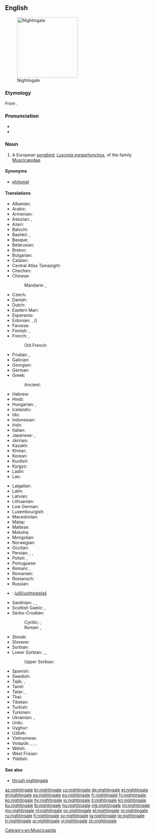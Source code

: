 ==English==

[[Image:Luscinia_megarhynchos_Istria_01.jpg|thumb|right|200px|Nightingale]]

===Etymology===
From {{etyl|ang|en}} {{m|ang|nihtgale||one who sings during the night}}.

===Pronunciation===
* {{IPA|/ˈnaɪtɪŋɡeɪl/|lang=en}}
* {{audio|en-us-nightingale.ogg|Audio (US)|lang=en}}

===Noun===
{{en-noun}}

# A European [[songbird]], ''[[Luscinia megarhynchos]]'', of the family [[Muscicapidae]].

====Synonyms====
* [[philomel]]

====Translations====
{{trans-top|bird}}
* Albanian: {{t+|sq|bilbil|m}}
* Arabic: {{t|ar|عَنْدَلِيب|m|sc=Arab}}
* Armenian: {{t|hy|սոխակ}}
* Asturian: {{t|ast|ruiseñor|m}}, {{t|ast|reiseñor|m}}
* Azeri: {{t+|az|bülbül}}
* Baluchi: {{t|bal|بلبل|tr=bulbul}}
* Bashkir: {{t|ba|һандуғас|sc=Cyrl}}, {{qualifier|poetic}} {{t|ba|былбыл|sc=Cyrl}}
* Basque: {{t|eu|urretxindor}}
* Belarusian: {{t|be|салаве́й|m}}
* Breton: {{t|br|eostig|m}}
* Bulgarian: {{t+|bg|сла́вей|m}}
* Catalan: {{t|ca|rossinyol|m}}
* Central Atlas Tamazight: {{t|tzm|ⴰⵙⵓⴷⴷⵔ|tr=asuddr}}
* Chechen: {{t|ce|цӏир-цӏир}}
* Chinese:
*: Mandarin: {{t+|cmn|夜鶯|sc=Hani}}, {{t+|cmn|夜莺|tr=yèyīng|sc=Hani}}
* Czech: {{t+|cs|slavík|m}}
* Danish: {{t|da|sydlig nattergal}}
* Dutch: {{t+|nl|nachtegaal|m}}
* Eastern Mari: {{t|chm|шӱшпык}}
* Esperanto: {{t|eo|najtingalo}}
* Estonian: {{t+|et|ööbik}}, ({{t|et|lőunaööbik}})
* Faroese: {{t|fo|suðurnáttargali}}
* Finnish: {{t+|fi|satakieli}}, {{t+|fi|etelänsatakieli}}
* French: {{t+|fr|rossignol philomèle|m}}, {{t+|fr|rossignol|m}}
*: Old French: {{t|fro|russignol|m}}
* Friulian: {{t|fur|rusignűl}}, {{t|fur|usignűl}}
* Galician: {{t|gl|reiseñor|m}}
* Georgian: {{t|ka|ბულბული|sc=Geor}}
* German: {{t+|de|Nachtigall|f}}
* Greek: {{t+|el|αηδόνι|n}}
*: Ancient: {{t|grc|ἀηδών|f|sc=polytonic}}
* Hebrew: {{t+|he|זָמִיר|m|tr=zamir}}
* Hindi: {{t|hi|बुलबुल|f|sc=Deva}}
* Hungarian: {{t+|hu|csalogány}}, {{t+|hu|fülemüle}}
* Icelandic: {{t+|is|næturgali|m}}
* Ido: {{t-needed|io}}
* Indonesian: {{t|id|bulbul}}
* Irish: {{t|ga|filiméala}}
* Italian: {{t+|it|usignolo|m}}
* Japanese: {{t|ja|鶯|tr=うぐいす, uguisu|sc=Jpan}}, {{t|ja|ウグイス|tr=uguisu|sc=Jpan}}
* Jèrriais: {{t|roa-jer|rossîngno|m}}
* Kazakh: {{t|kk|бұлбұл|sc=Cyrl}}
* Khmer: {{t-needed|km}}
* Korean: {{t|ko|나이팅게일|sc=Kore}}
* Kurdish: {{t+|ku|bilbil|m}}
* Kyrgyz: {{t+|ky|булбул|sc=Cyrl}}
* Ladin: {{t|lld|roscignol}}
* Lao: {{t|lo|ນົກໂລຊີໂຍນ|sc=Laoo}}
{{trans-mid}}
* Latgalian: {{t|ltg|laksteigola|f}}
* Latin: {{t|la|luscinia|f}}
* Latvian: {{t+|lv|lakstīgala|f}}
* Lithuanian: {{t|lt|lakštingala|f}}
* Low German: {{t|nds|Nachtegall|f}}
* Luxembourgish: {{t+|lb|Nuechtegailchen|f}}
* Macedonian: {{t|mk|сла́веj|m|sc=Cyrl}}
* Malay: {{t|ms|bulbul}}
* Maltese: {{t|mt|rożinjol}}
* Moksha: {{t|mdf|цёфкс}}
* Mongolian: {{t+|mn|гургалдай|sc=Cyrl}}
* Norwegian: {{t|no|sørnattergal}}
* Occitan: {{t+|oc|rossinhòl}}
* Persian: {{t+|fa|بلبل|tr=bolbol}}, {{t+|fa|هزاردستان|tr=hazârdastân}}, {{t+|fa|شباهنگ|tr=šabâhang|sc=fa-Arab}}
* Polish: {{t+|pl|słowik rdzawy|m}}, {{t+|pl|słowik|m}}
* Portuguese: {{t+|pt|rouxinol}}
* Romani: {{t|rom|chiriklo-ratiako|m}}, {{t|rom|chirikli-ratiaki|f}}
* Romanian: {{t+|ro|privighetoare}}
* Romansch: {{t|rm|luschaina}}
* Russian: {{t+|ru|солове́й|m}}
* {{ttbc|Sami}} {{attention|und|Wiktionary considers this a language group; please specify the language more precisely}}: [[lulličuohtegielaš]]
* Sardinian: {{t|sc|arrissiuolu}}, {{t|sc|arrassanajolu}}, {{t|sc|passirillanti}}
* Scottish Gaelic: {{t|gd|spideag|f}}, {{t|gd|beul-binn|m}}
* Serbo-Croatian:
*: Cyrillic: {{t|sh|ма̑лӣ сла̀вӯј|m|sc=Cyrl}}, {{t|sh|сла̀вӯј|m|sc=Cyrl}}
*: Roman: {{t|sh|mȃlī slàvūj|m}}, {{t|sh|slàvūj|m}}
* Slovak: {{t|sk|slávik|m}}
* Slovene: {{t+|sl|slavec|m}}
* Sorbian:
* Lower Sorbian: {{t|dsb|syłoj|m}}, {{t|dsb|syłojk|m}}, {{t|dsb|syłojašk|m}}
*: Upper Sorbian: {{t|hsb|sołobik|m}}
* Spanish: {{t+|es|ruiseñor|m}}
* Swedish: {{t+|sv|sydnäktergal}}
* Tajik: {{t|tg|булбул|sc=Cyrl}}, {{t|tg|андалеб|sc=Cyrl}}
* Tamil: {{t-needed|ta}}
* Tatar: {{t+|tt|былбыл|sc=Cyrl}}, {{t+|tt|сандугач|sc=Cyrl}}
* Thai: {{t|th|นกไนติงเกล|tr=nók nai-dting-gayn|sc=Thai}}
* Tibetan: {{t-needed|bo}}
* Turkish: {{t+|tr|bülbül}}
* Turkmen: {{t+|tk|bilbil}}
* Ukrainian: {{t|uk|солове́йко|m}}, {{t|uk|солове́й|m}}
* Urdu: {{t|ur|بلبل|f|tr=bulbul|sc=ur-Arab}}
* Uyghur: {{t|ug|بۇلبۇل|sc=ug-Arab}}
* Uzbek: {{t+|uz|bulbul}}
* Vietnamese: {{t+|vi|họa mi}}
* Volapük: {{qualifier|♂♀}} {{t+|vo|galit}}, {{qualifier|♂}} {{t|vo|higalit}}, {{qualifier|♀}} {{t|vo|jigalit}}, {{qualifier|♂♀ offspring}} {{t|vo|galitül}}
* Welsh: {{t|cy|eos}}
* West Frisian: {{t|fy|geal}}
* Yiddish: {{t|yi|סאָלאָוויי|m|sc=Hebr}}
{{trans-bottom}}

====See also====
* [[thrush nightingale]]

[[Category:en:Muscicapids]]

[[az:nightingale]]
[[br:nightingale]]
[[cs:nightingale]]
[[de:nightingale]]
[[et:nightingale]]
[[el:nightingale]]
[[es:nightingale]]
[[eo:nightingale]]
[[fr:nightingale]]
[[fy:nightingale]]
[[ko:nightingale]]
[[hy:nightingale]]
[[io:nightingale]]
[[it:nightingale]]
[[kn:nightingale]]
[[ku:nightingale]]
[[lb:nightingale]]
[[hu:nightingale]]
[[mk:nightingale]]
[[ml:nightingale]]
[[my:nightingale]]
[[nl:nightingale]]
[[oc:nightingale]]
[[pl:nightingale]]
[[ro:nightingale]]
[[ru:nightingale]]
[[fi:nightingale]]
[[sv:nightingale]]
[[ta:nightingale]]
[[te:nightingale]]
[[tr:nightingale]]
[[ur:nightingale]]
[[vi:nightingale]]
[[zh:nightingale]]